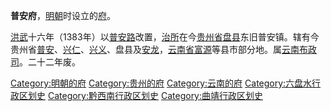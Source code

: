 '''普安府'''，[[明朝|明朝]]时设立的[[府_(行政区划)|府]]。

[[洪武|洪武]]十六年（1383年）以[[普安路|普安路]]改置，[[治所|治所]]在今[[贵州省|贵州省]][[盘县|盘县]]东旧普安镇。辖有今贵州省[[普安县|普安]]、[[兴仁县|兴仁]]、[[兴义市|兴义]]、盘县及[[安龙县|安龙]]，[[云南省|云南省]][[富源县|富源]]等县市部分地。属[[云南布政司|云南布政司]]。二十二年废。 

{{明朝行政区划|nocat}}
{{明朝行政区划小作品}}
[[Category:明朝的府|Category:明朝的府]] 
[[Category:贵州的府|Category:贵州的府]] 
[[Category:云南的府|Category:云南的府]]
[[Category:六盘水行政区划史|Category:六盘水行政区划史]]
[[Category:黔西南行政区划史|Category:黔西南行政区划史]]
[[Category:曲靖行政区划史|Category:曲靖行政区划史]]